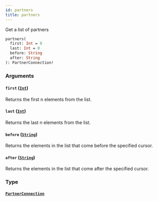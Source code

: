 ```yaml
---
id: partners
title: partners
---
```


Get a list of partners

```graphql
partners(
  first: Int = 0
  last: Int = 0
  before: String
  after: String
): PartnerConnection!

```

### Arguments

#### `first` ([`Int`](/developers/shared-apis/adminidentity-api/reference/scalars/int))

Returns the first n elements from the list.

#### `last` ([`Int`](/developers/shared-apis/adminidentity-api/reference/scalars/int))

Returns the last n elements from the list.

#### `before` ([`String`](/developers/shared-apis/adminidentity-api/reference/scalars/string))

Returns the elements in the list that come before the specified cursor.

#### `after` ([`String`](/developers/shared-apis/adminidentity-api/reference/scalars/string))

Returns the elements in the list that come after the specified cursor.

### Type

#### [`PartnerConnection`](/developers/shared-apis/adminidentity-api/reference/objects/partner-connection)
